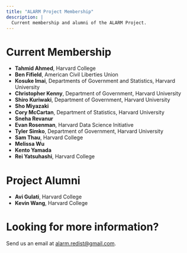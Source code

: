 ```yaml
---
title: "ALARM Project Membership"
description: |
  Current membership and alumni of the ALARM Project.
---
```


# Current Membership
* **Tahmid Ahmed**, Harvard College
* **Ben Fifield**, American Civil Liberties Union
* **Kosuke Imai**, Departments of Government and Statistics, Harvard University
* **Christopher Kenny**, Department of Government, Harvard University
* **Shiro Kuriwaki**, Department of Government, Harvard University
* **Sho Miyazaki**
* **Cory McCartan**, Department of Statistics, Harvard University
* **Sneha Revanur**
* **Evan Rosenman**, Harvard Data Science Initiative
* **Tyler Simko**, Department of Government, Harvard University
* **Sam Thau**, Harvard College
* **Melissa Wu**
* **Kento Yamada**
* **Rei Yatsuhashi**, Harvard College

# Project Alumni
* **Avi Gulati**, Harvard College
* **Kevin Wang**, Harvard College


# Looking for more information?
Send us an email at <alarm.redist@gmail.com>.
